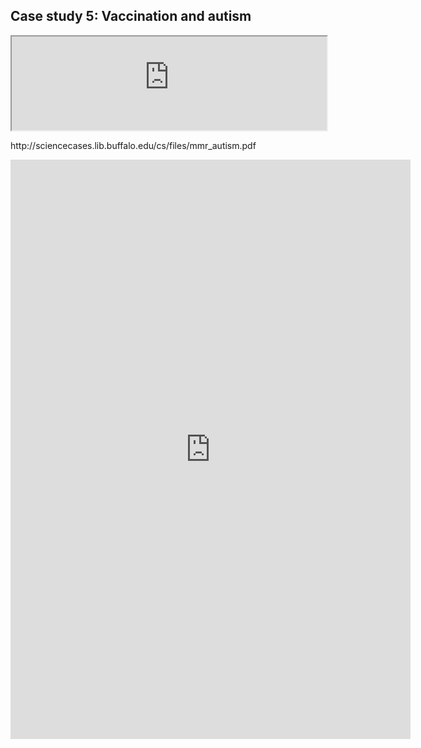 ## Case study 5: Vaccination and autism {#case-5}


:::{.case}
<iframe src="http://sciencecases.lib.buffalo.edu/cs/files/mmr_autism.pdf" width="100%"></iframe>
:::

http://sciencecases.lib.buffalo.edu/cs/files/mmr_autism.pdf

:::{.case}
<iframe src="https://docs.google.com/forms/d/e/1FAIpQLSdQQGaU6BC3Js8rmIhLmq5JH7PWibN_6366ZivKUsSDx9O1XQ/viewform?embedded=true" width="640" height="927" frameborder="0" marginheight="0" marginwidth="0">Loading…</iframe>
:::